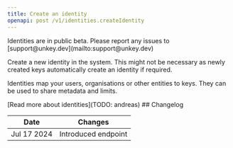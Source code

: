 ```yaml
---
title: Create an identity
openapi: post /v1/identities.createIdentity
---
```


<Info>
 Identities are in public beta. Please report any issues to [support@unkey.dev](mailto:support@unkey.dev)
</Info>

Create a new identity in the system. This might not be necessary as newly created keys automatically create an identity if required.

Identities map your users, organisations or other entities to keys. They can be used to share metadata and limits.

<Info>
[Read more about identities](TODO: andreas)
</Info>
## Changelog

| Date        | Changes             |
|-------------|---------------------|
| Jul 17 2024 | Introduced endpoint |
